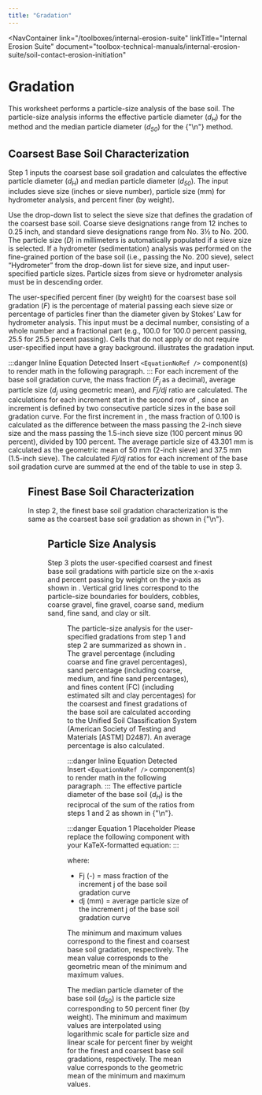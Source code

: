 ```yaml
---
title: "Gradation"
---
```



<NavContainer 
  link="/toolboxes/internal-erosion-suite"
  linkTitle="Internal Erosion Suite"
  document="toolbox-technical-manuals/internal-erosion-suite/soil-contact-erosion-initiation"
></NavContainer>

# Gradation

This worksheet performs a particle-size analysis of the base soil. The particle-size analysis informs the effective particle diameter
(<em>d<sub>H</sub></em>) for the <Citation citationKey="Guidoux2010" /> method and the median particle diameter (<em>d<sub>50</sub></em>) for the
{"\n"}<Citation citationKey="Brauns1985" /> method.

## Coarsest Base Soil Characterization

Step 1 inputs the coarsest base soil gradation and calculates the effective particle diameter (<em>d<sub>H</sub></em>) and median particle diameter
(<em>d<sub>50</sub></em>). The input includes sieve size (inches or sieve number), particle size (mm) for hydrometer analysis, and percent finer (by
weight).

Use the drop-down list to select the sieve size that defines the gradation of the coarsest base soil. Coarse sieve designations range from 12 inches
to 0.25 inch, and standard sieve designations range from No. 3½ to No. 200. The particle size (<em>D</em>) in millimeters is automatically populated
if a sieve size is selected. If a hydrometer (sedimentation) analysis was performed on the fine-grained portion of the base soil (i.e., passing the
No. 200 sieve), select “Hydrometer” from the drop-down list for sieve size, and input user-specified particle sizes. Particle sizes from sieve or
hydrometer analysis must be in descending order.

The user-specified percent finer (by weight) for the coarsest base soil gradation (<em>F</em>) is the percentage of material passing each sieve size
or percentage of particles finer than the diameter given by Stokes’ Law for hydrometer analysis. This input must be a decimal number, consisting of a
whole number and a fractional part (e.g., 100.0 for 100.0 percent passing, 25.5 for 25.5 percent passing). Cells that do not apply or do not require
user-specified input have a gray background. <FigReference figKey="figure-10" /> illustrates the gradation input.

:::danger Inline Equation Detected
Insert `<EquationNoRef />` component(s) to render math in the following paragraph.
:::
For each increment of the base soil gradation curve, the mass fraction (<em>F<sub>j </sub></em>as a decimal), average particle size
(<em>d<sub>j</sub></em> using geometric mean), and  <em>Fj/dj</em> ratio are calculated. The calculations for each increment start in the second row
of <FigReference figKey="figure-10" />, since an increment is defined by two consecutive particle sizes in the base soil gradation curve. For the
first increment in <FigReference figKey="figure-10" />, the mass fraction of 0.100 is calculated as the difference between the mass passing the
2-inch sieve size and the mass passing the 1.5-inch sieve size (100 percent minus 90 percent), divided by 100 percent. The average particle size of
43.301 mm is calculated as the geometric mean of 50 mm (2-inch sieve) and 37.5 mm (1.5-inch sieve). The calculated  <em>Fj/dj</em> ratios for each
increment of the base soil gradation curve are summed at the end of the table to use in step 3.

<Figure
  figKey="figure-10"
  src="figures\toolbox-technical-manuals\internal-erosion-suite\soil-contact-erosion-initiation/figure10.png"
  alt="Gradation worksheet: Coarsest base soil gradation input and analysis."
  caption="Gradation worksheet: Coarsest base soil gradation input and analysis."
/>

## Finest Base Soil Characterization

In step 2, the finest base soil gradation characterization is the same as the coarsest base soil gradation as shown in
{"\n"}<FigReference figKey="figure-11" />.

<Figure
  figKey="figure-11"
  src="figures\toolbox-technical-manuals\internal-erosion-suite\soil-contact-erosion-initiation/figure11.png"
  alt="Gradation worksheet: Finest base soil gradation input and analysis."
  caption="Gradation worksheet: Finest base soil gradation input and analysis."
/>

## Particle Size Analysis

Step 3 plots the user-specified coarsest and finest base soil gradations with particle size on the x-axis and percent passing by weight on the y-axis
as shown in <FigReference figKey="figure-12" />. Vertical grid lines correspond to the particle-size boundaries for boulders, cobbles, coarse gravel,
 fine gravel, coarse sand, medium sand, fine sand, and clay or silt.

<Figure
  figKey="figure-12"
  src="figures\toolbox-technical-manuals\internal-erosion-suite\soil-contact-erosion-initiation/figure12.png"
  alt="Gradation worksheet: Gradation plot."
  caption="Gradation worksheet: Gradation plot."
/>

The particle-size analysis for the user-specified gradations from step 1 and step 2 are summarized as shown in <FigReference figKey="figure-13" />.
The gravel percentage (including coarse and fine gravel percentages), sand percentage (including coarse, medium, and fine sand percentages), and fines
 content (FC) (including estimated silt and clay percentages) for the coarsest and finest gradations of the base soil are calculated according to the
Unified Soil Classification System (American Society of Testing and Materials [ASTM] D2487). An average percentage is also calculated.

:::danger Inline Equation Detected
Insert `<EquationNoRef />` component(s) to render math in the following paragraph.
:::
The effective particle diameter of the base soil (<em>d<sub>H</sub></em>) is the reciprocal of the sum of the  ratios from steps 1 and 2 as shown in
{"\n"}<EquationReference equationKey="equation-1" />.

:::danger Equation 1 Placeholder
Please replace the following component with your KaTeX-formatted equation:
<Equation
  equationKey="equation-1"
  equation="INSERT EQUATION HERE IN KaTeX FORMAT"
/>
:::

where:

- Fj (-) = mass fraction of the increment j of the base soil gradation curve
- dj (mm) = average particle size of the increment j of the base soil gradation curve

The minimum and maximum values correspond to the finest and coarsest base soil gradation, respectively. The mean value corresponds to the geometric
mean of the minimum and maximum values.

The median particle diameter of the base soil (<em>d</em><sub>50</sub>) is the particle size corresponding to 50 percent finer (by weight). The
minimum and maximum values are interpolated using logarithmic scale for particle size and linear scale for percent finer by weight for the finest and
coarsest base soil gradations, respectively. The mean value corresponds to the geometric mean of the minimum and maximum values.

<Figure
  figKey="figure-13"
  src="figures\toolbox-technical-manuals\internal-erosion-suite\soil-contact-erosion-initiation/figure13.png"
  alt="Gradation worksheet: Summary of particle-size analysis."
  caption="Gradation worksheet: Summary of particle-size analysis."
/>

<CitationFootnote />